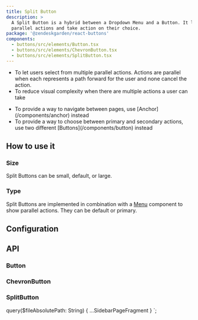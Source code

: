 ```yaml
---
title: Split Button
description: >
  A Split Button is a hybrid between a Dropdown Menu and a Button. It lets users choose from
  parallel actions and take action on their choice.
package: '@zendeskgarden/react-buttons'
components:
  - buttons/src/elements/Button.tsx
  - buttons/src/elements/ChevronButton.tsx
  - buttons/src/elements/SplitButton.tsx
---
```


<Usage>
  <Use>
    <ul>
      <li>
        To let users select from multiple parallel actions. Actions are parallel when each
        represents a path forward for the user and none cancel the action.
      </li>
      <li>To reduce visual complexity when there are multiple actions a user can take</li>
    </ul>
  </Use>
  <Misuse>
    <ul>
      <li>
        <Markdown>
          To provide a way to navigate between pages, use [Anchor](/components/anchor) instead
        </Markdown>
      </li>
      <li>
        <Markdown>
          To provide a way to choose between primary and secondary actions, use two different
          [Buttons](/components/button) instead
        </Markdown>
      </li>
    </ul>
  </Misuse>
</Usage>

## How to use it

### Size

Split Buttons can be small, default, or large.


<CodeExample code={SplitButtonSizesCode}>
  <SplitButtonSizes />
</CodeExample>

### Type

Split Buttons are implemented in combination with a [Menu](/components/menu) component to show
parallel actions. They can be default or primary.


<CodeExample code={SplitButtonTypesCode}>
  <SplitButtonTypes />
</CodeExample>

## Configuration

<Configuration reactPackage={props.data.mdx.package} components={props.data.mdx.components} />

## API

### Button

<PropSheet components={props.data.mdx.components} componentName="button" />

### ChevronButton

<PropSheet components={props.data.mdx.components} componentName="chevronButton" />

### SplitButton

<PropSheet components={props.data.mdx.components} componentName="splitButton" />


  query($fileAbsolutePath: String) {
    ...SidebarPageFragment
  }
`;
